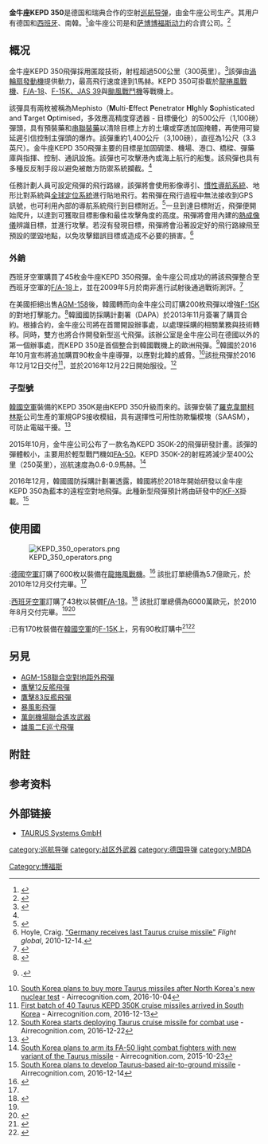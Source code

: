 {{Infobox weapon
| is_missile = yes
| name = TAURUS KEPD 350
| image = Taurus ILA2006.JPG
| caption = [[柏林航空展|2006年柏林航空展]]中展出的金牛座飛彈
| origin = {{GER}}<br />{{SWE}}
| type = 長程[[巡弋飛彈|巡弋飛彈]]
| used_by = {{GER}}<br />{{ESP}}<br />{{ROK}}<ref>{{Cite web |url=https://www.mbda-systems.com/product/taurus-kepd-350/ |title=存档副本 |accessdate=2020-07-20 |archive-date=2020-07-26 |archive-url=https://web.archive.org/web/20200726124723/https://www.mbda-systems.com/product/taurus-kepd-350/ |dead-url=no }}</ref>
| designer = Taurus Systems GmbH
| manufacturer = Taurus Systems GmbH<br>{{tsl|en|tsl|en|MBDA}}
| unit_cost = 950,000歐元
| propellant = 
| production_date = 
| design_date = 1998–2005
| service = 2005
| engine = Williams WJ38-15 [[渦輪扇發動機|渦輪扇發動機]]
| engine_power = 
| weight = 1,500公斤
| length = 5.0公尺
| height = 
| diameter = 1.015公尺
| wingspan = 2.065公尺
| speed = 1馬赫
| vehicle_range = 500公里<ref>{{Citation|url=http://www.mbda-systems.com/mediagallery/files/taurus-kepd-350_datasheet-1343310215.pdf|publisher=MBDA Deutschland GmbH|title=Taurus KEPD 350 the modular stand-off missile for precision strike|archive-url=https://web.archive.org/web/20121115180602/https://www.mbda-systems.com/mediagallery/files/taurus-kepd-350_datasheet-1343310215.pdf|archive-date=2012-11-15}}</ref>
| ceiling = 
| altitude = 40-50公尺
| filling = 481公斤<ref>{{Citation | url = http://www.taurus-systems.de/tsg/brocs/TAURUS%20KEPD%20350.pdf | publisher = Taurus systems | place = [[Germany|DE]] | title = Kepd 350 | format = PDF | archiveurl = https://web.archive.org/web/20140522175338/http://www.taurus-systems.de/tsg/brocs/TAURUS%20KEPD%20350.pdf | archivedate = 2014-05-22}}.</ref><ref name="auto">{{cite web|title=First Taurus Cruise Missiles for Korea|url=http://en.c4defence.com/Archive/first-taurus-cruise-missiles-for-korea/2700/1|website=C4Defence|accessdate=2017-09-13|archive-date=2017-09-14|archive-url=https://web.archive.org/web/20170914034143/http://en.c4defence.com/Archive/first-taurus-cruise-missiles-for-korea/2700/1|dead-url=no}}</ref>
| guidance = 影像導引、[[惯性导航系统|慣性導航系統]]、地形比對系統與[[全球定位系統|全球定位系統]]（GPS）
| detonation = 
| launch_platform = 服役：[[龍捲風戰機|龍捲風戰機]]、[[F/A-18黃蜂式戰鬥攻擊機|F/A-18]]、[[F-15E打擊鷹式戰鬥轟炸機#F-15K_猛擊鷹|F-15K]]<br>測試：[[JAS_39獅鷲戰鬥機|JAS 39]]、[[颱風戰鬥機|颱風戰鬥機]]<ref>{{cite web |url=http://saab.com/air/weapon-systems/air-to-surface-missile-systems/TAURUS_KEPD_350/ |title=Taurus KEPD 350 Modular stand-off missile system |last1= |first1= |last2= |first2= |date= |website= |publisher=Saab |access-date=2015-05-27 |archive-date=2015-05-27 |archive-url=https://web.archive.org/web/20150527205737/http://saab.com/air/weapon-systems/air-to-surface-missile-systems/TAURUS_KEPD_350/ |dead-url=no }}</ref>
}}

'''金牛座KEPD 350'''{{Efn | Target Adaptive Unitary and Dispenser Robotic Ubiquity System/Kinetic Energy Penetrator and Destroyer.}}是德国和瑞典合作的空射[[巡航导弹|巡航导弹]]，由金牛座公司生产。其用户有德国和[[西班牙|西班牙]]、南韓。<ref>{{cite web|url=http://www.flugrevue.de/militaerluftfahrt/kampfflugzeuge-helikopter/erste-taurus-an-suedkorea-uebergeben/703582|title=Abstandslenkflugkörpersystem: Erste Taurus an Südkorea übergeben|publisher=|accessdate=2020-07-21|archive-date=2017-09-13|archive-url=https://web.archive.org/web/20170913232341/http://www.flugrevue.de/militaerluftfahrt/kampfflugzeuge-helikopter/erste-taurus-an-suedkorea-uebergeben/703582|dead-url=no}}</ref>金牛座公司是{{tsl|en|MBDA}}和[[萨博博福斯动力|萨博博福斯动力]]的合資公司。<ref>{{Cite web|title=Gripen Multi-Role Fighter Aircraft, Sweden|url=http://www.airforce-technology.com/projects/gripen/|accessdate=2007-07-17|author=|date=|format=|work=www.airforce-technology.com|publisher=|language=|archive-date=2007-07-13|archive-url=https://web.archive.org/web/20070713033536/http://www.airforce-technology.com/projects/gripen/|dead-url=no}}</ref>

== 概况 ==
金牛座KEPD 350飛彈採用匿蹤技術，射程超過500公里（300英里）。<ref>{{Cite web|title=Kepd 350|url=http://www.taurus-systems.de/html/kepd350.html|accessdate=September 3, 2007|author=|date=|format=|publisher=Taurus systems|language=|archiveurl=https://web.archive.org/web/20070927180433/http://www.taurus-systems.de/html/kepd350.html|archivedate=2007-09-27|place=DE}}</ref>該彈由[[渦輪扇發動機|渦輪扇發動機]]提供動力，最高飛行速度達到1馬赫。KEPD 350可掛載於[[龍捲風戰機|龍捲風戰機]]、[[F/A-18黃蜂式戰鬥攻擊機|F/A-18]]、[[F-15E打擊鷹式戰鬥轟炸機#F-15K_猛擊鷹|F-15K、]][[JAS_39獅鷲戰鬥機|JAS 39]]與[[颱風戰鬥機|颱風戰鬥機]]等戰機上。

該彈具有兩枚被稱為Mephisto（'''M'''ulti-'''E'''ffect '''P'''enetrator '''HI'''ghly '''S'''ophisticated and '''T'''arget '''O'''ptimised，多效應高精度穿透器 - 目標優化）的500公斤（1,100磅）彈頭，具有預裝藥和[[串联炸药|串聯裝藥]]以清除目標上方的土壤或穿透加固掩體，再使用可變延遲引信控制主彈頭的爆炸。該彈重約1,400公斤（3,100磅），直徑為1公尺（3.3英尺）。金牛座KEPD 350飛彈主要的目標是加固碉堡、機場、港口、橋樑、彈藥庫與指揮、控制、通訊設施。該彈也可攻擊港內或海上航行的船隻。該飛彈也具有多種反反制手段以避免被敵方防禦系統攔截。<ref name="auto" />

任務計劃人員可設定飛彈的飛行路線，該彈將會使用影像導引、[[惯性导航系统|慣性導航系統]]、地形比對系統與[[全球定位系統|全球定位系統]]進行貼地飛行。若飛彈在飛行過程中無法接收到GPS訊號，也可利用內部的導航系統飛行到目標附近。<ref>{{Cite web|title=Kepd 350|url=http://www.defense-update.com/products/k/KEPD350.htm|accessdate=2008-05-06|author=|date=|format=|work=Defence Update|publisher=|language=|archive-url=https://web.archive.org/web/20120302193449/http://www.defense-update.com/products/k/KEPD350.htm|archive-date=2012-03-02}}</ref>一旦到達目標附近，飛彈便開始爬升，以達到可獲取目標影像和最佳攻擊角度的高度。飛彈將會用內建的[[热成像仪|熱成像儀]]辨識目標，並進行攻擊。若沒有發現目標，飛彈將會沿著設定好的飛行路線飛至預設的墜毀地點，以免攻擊錯誤目標或造成不必要的損害。<ref name="Hoyle, Craig 2010">Hoyle, Craig. [https://www.flightglobal.com/news/articles/germany-receives-last-taurus-cruise-missile-350922/ "Germany receives last Taurus cruise missile"] {{Wayback|url=https://www.flightglobal.com/news/articles/germany-receives-last-taurus-cruise-missile-350922/ |date=20161220154754 }} ''Flight global'', 2010-12-14.</ref>

=== 外銷 ===
西班牙空軍購買了45枚金牛座KEPD 350飛彈。金牛座公司成功的將該飛彈整合至西班牙空軍的[[F/A-18黃蜂式戰鬥攻擊機|F/A-18]]上，並在2009年5月於南非進行試射後通過戰術測評。<ref>{{Cite web|title=El Ejército del Aire incrementa su capacidad operativa con la integración del misil Taurus en el F-18|url=http://www.ejercitodelaire.mde.es/ea/pag?idDoc=45DC0A9DED8AD579C12575C4005016F0|accessdate=2009-06-15|author=|date=|format=|work=Ejercito del aire|publisher=MDE|language=es|place=[[Spain|ES]]|archive-url=https://web.archive.org/web/20091223180611/http://www.ejercitodelaire.mde.es/ea/pag?idDoc=45DC0A9DED8AD579C12575C4005016F0|archive-date=2009-12-23}}</ref>

在美國拒絕出售[[AGM-158联合空面导弹|AGM-158]]後，韓國轉而向金牛座公司訂購200枚飛彈以增強[[F-15E打擊鷹式戰鬥轟炸機#F-15K_猛擊鷹|F-15K]]的對地打擊能力。<ref>{{cite web|title=S. Korea to buy bunker busting missiles from Europe|url=https://www.reuters.com/article/2013/04/04/korea-defense-missiles-idUSL3N0CR1D120130404|accessdate=2013-04-07|author=|date=2013-04-04|format=|publisher=Reuters|language=|archive-date=2013-07-04|archive-url=https://web.archive.org/web/20130704011637/http://www.reuters.com/article/2013/04/04/korea-defense-missiles-idUSL3N0CR1D120130404|dead-url=no}}</ref>韓國國防採購計劃署（DAPA）於2013年11月簽署了購買合約。根據合約，金牛座公司將在首爾開設辦事處，以處理採購的相關業務與技術轉移。同時，雙方也將合作開發新型巡弋飛彈。該辦公室是金牛座公司在德國以外的第一個辦事處，而KEPD 350是首個整合到韓國戰機上的歐洲飛彈。<ref>{{Citation|url=http://www.koreatimes.co.kr/www/news/nation/2014/05/116_156960.html|title=Taurus Systems to open Seoul office this week|newspaper=The Korea Times|date=2014-05-11|accessdate=2020-07-24|archive-date=2014-05-15|archive-url=https://web.archive.org/web/20140515003523/http://www.koreatimes.co.kr/www/news/nation/2014/05/116_156960.html|dead-url=no}}.</ref>韓國於2016年10月宣布將追加購買90枚金牛座導彈，以應對北韓的威脅。<ref>[http://www.airrecognition.com/index.php/archive-world-worldwide-news-air-force-aviation-aerospace-air-military-defence-industry/global-defense-security-news/global-news-2016/october/2961-south-korea-plans-to-buy-more-taurus-missiles-after-north-korea-s-new-nuclear-test.html South Korea plans to buy more Taurus missiles after North Korea's new nuclear test] {{Wayback|url=http://www.airrecognition.com/index.php/archive-world-worldwide-news-air-force-aviation-aerospace-air-military-defence-industry/global-defense-security-news/global-news-2016/october/2961-south-korea-plans-to-buy-more-taurus-missiles-after-north-korea-s-new-nuclear-test.html |date=20200724123502 }} - Airrecognition.com, 2016-10-04</ref>該批飛彈於2016年12月12日交付<ref>[http://airrecognition.com/index.php/archive-world-worldwide-news-air-force-aviation-aerospace-air-military-defence-industry/global-defense-security-news/global-news-2016/december/3144-first-batch-of-40-taurus-kepd-350k-cruise-missiles-arrived-in-south-korea.html First batch of 40 Taurus KEPD 350K cruise missiles arrived in South Korea] {{Wayback|url=http://airrecognition.com/index.php/archive-world-worldwide-news-air-force-aviation-aerospace-air-military-defence-industry/global-defense-security-news/global-news-2016/december/3144-first-batch-of-40-taurus-kepd-350k-cruise-missiles-arrived-in-south-korea.html |date=20200724180652 }} - Airrecognition.com, 2016-12-13</ref>，並於2016年12月22日開始服役。<ref>[http://airrecognition.com/index.php/archive-world-worldwide-news-air-force-aviation-aerospace-air-military-defence-industry/global-defense-security-news/global-news-2016/december/3177-south-korea-starts-deploying-taurus-cruise-missile-for-combat-use.html South Korea starts deploying Taurus cruise missile for combat use] {{Wayback|url=http://airrecognition.com/index.php/archive-world-worldwide-news-air-force-aviation-aerospace-air-military-defence-industry/global-defense-security-news/global-news-2016/december/3177-south-korea-starts-deploying-taurus-cruise-missile-for-combat-use.html |date=20200724174902 }} - Airrecognition.com, 2016-12-22</ref>

=== 子型號 ===
[[韓國空軍|韓國空軍]]裝備的KEPD 350K是由KEPD 350升級而來的。該彈安裝了[[罗克韦尔柯林斯|羅克韋爾柯林斯]]公司生產的軍規GPS接收模組，具有選擇性可用性防欺騙模塊（SAASM），可防止電磁干擾。<ref>{{cite web|title=South Korea begins receiving Taurus cruise missiles|url=http://www.janes.com/article/64626/south-korea-begins-receiving-taurus-cruise-missiles|accessdate=|author=|date=14 October 2016|format=|publisher=|language=|last1=Jennings|first1=Gareth|website=[[詹氏資訊集團|詹氏資訊集團]]|access-date=13 December 2016|archive-date=2017-09-10|archive-url=https://web.archive.org/web/20170910111921/http://www.janes.com/article/64626/south-korea-begins-receiving-taurus-cruise-missiles|dead-url=no}}</ref>

2015年10月，金牛座公司公布了一款名為KEPD 350K-2的飛彈研發計畫。該彈的彈體較小，主要用於輕型戰鬥機如[[FA-50战斗攻击机|FA-50]]。KEPD 350K-2的射程將減少至400公里（250英里），巡航速度為0.6-0.9馬赫。<ref>[http://www.airrecognition.com/index.php/archive-world-worldwide-news-air-force-aviation-aerospace-air-military-defence-industry/global-news-2015/october/2056-south-korea-plans-to-arm-its-fa-50-light-combat-fighters-with-new-variant-of-the-taurus-missile.html South Korea plans to arm its FA-50 light combat fighters with new variant of the Taurus missile] {{Wayback|url=http://www.airrecognition.com/index.php/archive-world-worldwide-news-air-force-aviation-aerospace-air-military-defence-industry/global-news-2015/october/2056-south-korea-plans-to-arm-its-fa-50-light-combat-fighters-with-new-variant-of-the-taurus-missile.html |date=20151208074223 }} - Airrecognition.com, 2015-10-23</ref>

2016年12月，韓國國防採購計劃署透露，韓國將於2018年開始研發以金牛座KEPD 350為藍本的遠程空對地飛彈。此種新型飛彈預計將由研發中的[[KF-X战斗机|KF-X]]掛載。<ref>[http://airrecognition.com/index.php/archive-world-worldwide-news-air-force-aviation-aerospace-air-military-defence-industry/global-defense-security-news/global-news-2016/december/3148-south-korea-plans-to-develop-taurus-based-air-to-ground-missile.html South Korea plans to develop Taurus-based air-to-ground missile] {{Wayback|url=http://airrecognition.com/index.php/archive-world-worldwide-news-air-force-aviation-aerospace-air-military-defence-industry/global-defense-security-news/global-news-2016/december/3148-south-korea-plans-to-develop-taurus-based-air-to-ground-missile.html |date=20161220110628 }} - Airrecognition.com, 2016-12-14</ref>

== 使用國 ==
[[File:KEPD_350_operators.png|thumb]]
; {{Flagu|Germany}}:[[德國聯邦國防軍空軍|德國空軍]]訂購了600枚以裝備在[[龍捲風戰機|龍捲風戰機]]。<ref>{{Cite web|title=Taurus|url=http://www.eads.com/1024/de/pressdb/archiv/2002/de_20020808_taurus_d.html|accessdate=2007-09-11|author=|date=|format=|publisher=EADS|language=|archive-url=https://archive.today/20120629171539/http://www.eads.com/1024/de/pressdb/archiv/2002/de_20020808_taurus_d.html|archive-date=2012-06-29}}</ref> 該批訂單總價為5.7億歐元，於2010年12月交付完畢。<ref name="Hoyle, Craig 2010"/>

; {{ESP}}:[[西班牙空軍|西班牙空軍]]訂購了43枚以裝備[[F/A-18黃蜂式戰鬥攻擊機|F/A-18]]。<ref>{{Citation|url=http://www.mde.es/dgam/principalesprogramasaym.htm#M3|title=Principales programas|publisher=MDE|place=Spain|language=es|archiveurl=https://web.archive.org/web/20081020051128/http://www.mde.es/dgam/principalesprogramasaym.htm|archivedate=2008-10-20}}</ref> 該批訂單總價為6000萬歐元，於2010年8月交付完畢。<ref name="Hoyle, Craig 2010"/><ref name="PEAs">{{cite web|title=Evaluación de los Programas Especiales de Armamento (PEAs), Ministerio de Defensa|url=http://www.revistatenea.es/revistaatenea/revista/PDF/documentos/Documento_1026.pdf|accessdate=2012-09-30|author=|date=2011年9月|format=PDF|work=Atenea|publisher=Grupo Atenea|language=es|archiveurl=https://web.archive.org/web/20131024113307/http://www.revistatenea.es/revistaatenea/revista/PDF/documentos/Documento_1026.pdf|archivedate=2013-10-24|location=Madrid}}</ref>

; {{KOR}}:已有170枚裝備在[[韓國空軍|韓國空軍]]的[[F-15E打擊鷹式戰鬥轟炸機#F-15K_猛擊鷹|F-15K]]上，另有90枚訂購中<ref>{{cite web|title=(LEAD) S. Korea buys more Taurus missiles amid N.K. nuke threats|url=http://english.yonhapnews.co.kr/news/2016/10/04/19/0200000000AEN20161004006351315F.html|accessdate=2016-10-04|author=|date=2016-10-04|format=|publisher=[[Yonhap|Yonhap]]|language=|location=South Korea|archive-date=2016-10-10|archive-url=https://web.archive.org/web/20161010151822/http://english.yonhapnews.co.kr/news/2016/10/04/19/0200000000AEN20161004006351315F.html|dead-url=no}}</ref><ref>{{cite web|title=This Is How South Korea Plans to Stop a Nuclear Attack from North Korea|url=https://nationalinterest.org/blog/the-buzz/how-south-korea-plans-stop-nuclear-attack-north-korea-21472|accessdate=|author=|date=2017-07-10|last=Mizokami|first=Kyle|format=|work=The National Interest|publisher=|language=|access-date=2019-01-05|archive-date=2019-01-05|archive-url=https://web.archive.org/web/20190105201024/https://nationalinterest.org/blog/the-buzz/how-south-korea-plans-stop-nuclear-attack-north-korea-21472|dead-url=no}}</ref>

== 另見 ==
*[[AGM-158聯合空對地距外飛彈|AGM-158聯合空對地距外飛彈]]
*[[鷹擊12反艦飛彈|鷹擊12反艦飛彈]]
*[[鷹擊83反艦飛彈|鷹擊83反艦飛彈]]
*[[暴風影飛彈|暴風影飛彈]]
*[[萬劍機場聯合遙攻武器|萬劍機場聯合遙攻武器]]
*[[雄風二E巡弋飛彈|雄風二E巡弋飛彈]]

== 附註 ==
{{Notelist}}

== 参考资料 ==
{{Reflist|2}}

== 外部链接 ==
*[http://www.taurus-systems.de TAURUS Systems GmbH] {{Wayback|url=http://www.taurus-systems.de/ |date=20120211192848 }}
{{Commons|Taurus (missile)}}


[[category:巡航导弹|category:巡航导弹]]
[[category:战区外武器|category:战区外武器]]
[[category:德国导弹|category:德国导弹]]
[[category:MBDA|category:MBDA]]
[[Category:博福斯|Category:博福斯]]